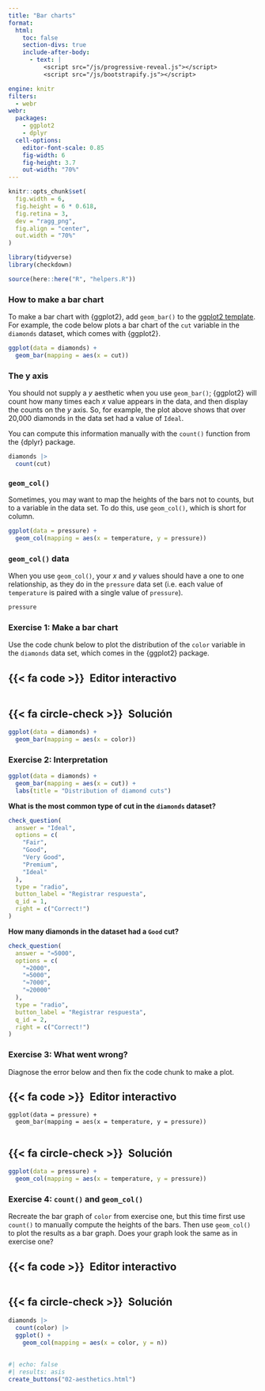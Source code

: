 ```yaml
---
title: "Bar charts"
format:
  html: 
    toc: false
    section-divs: true
    include-after-body: 
      - text: |
          <script src="/js/progressive-reveal.js"></script>
          <script src="/js/bootstrapify.js"></script>

engine: knitr
filters:
  - webr
webr:
  packages:
    - ggplot2
    - dplyr
  cell-options:
    editor-font-scale: 0.85
    fig-width: 6
    fig-height: 3.7
    out-width: "70%"
---
```


```r
knitr::opts_chunk$set(
  fig.width = 6,
  fig.height = 6 * 0.618,
  fig.retina = 3,
  dev = "ragg_png",
  fig.align = "center",
  out.width = "70%"
)

library(tidyverse)
library(checkdown)

source(here::here("R", "helpers.R"))
```

### How to make a bar chart {.no-hide}

To make a bar chart with {ggplot2}, add `geom_bar()` to the [ggplot2 template](/basics/01-visualization-basics/01-code-template.qmd). For example, the code below plots a bar chart of the `cut` variable in the `diamonds` dataset, which comes with {ggplot2}.

```r
ggplot(data = diamonds) +
  geom_bar(mapping = aes(x = cut))
```

### The y axis

You should not supply a $y$ aesthetic when you use `geom_bar()`; {ggplot2} will count how many times each $x$ value appears in the data, and then display the counts on the $y$ axis. So, for example, the plot above shows that over 20,000 diamonds in the data set had a value of `Ideal`.

You can compute this information manually with the `count()` function from the {dplyr} package.

```r
diamonds |> 
  count(cut)
```

### `geom_col()`

Sometimes, you may want to map the heights of the bars not to counts, but to a variable in the data set. To do this, use `geom_col()`, which is short for column. 

```r
ggplot(data = pressure) +
  geom_col(mapping = aes(x = temperature, y = pressure))
```

### `geom_col()` data

When you use `geom_col()`, your $x$ and $y$ values should have a one to one relationship, as they do in the `pressure` data set (i.e. each value of `temperature` is paired with a single value of `pressure`).

```r
pressure
```

### Exercise 1: Make a bar chart

Use the code chunk below to plot the distribution of the `color` variable in the `diamonds` data set, which comes in the {ggplot2} package.

::: {.panel-tabset}
## {{< fa code >}}&ensp;Editor interactivo

```webr-r



```

## {{< fa circle-check >}}&ensp;Solución

```r
ggplot(data = diamonds) +
  geom_bar(mapping = aes(x = color))
```

:::


### Exercise 2: Interpretation

```r
ggplot(data = diamonds) +
  geom_bar(mapping = aes(x = cut)) + 
  labs(title = "Distribution of diamond cuts")
```

::: {.callout-note appearance="simple" icon=false .question}

**What is the most common type of cut in the `diamonds` dataset?**

```r
check_question(
  answer = "Ideal", 
  options = c(
    "Fair",
    "Good",
    "Very Good",
    "Premium",
    "Ideal"
  ), 
  type = "radio", 
  button_label = "Registrar respuesta", 
  q_id = 1,
  right = c("Correct!")
)
```
:::

::: {.callout-note appearance="simple" icon=false .question}

**How many diamonds in the dataset had a `Good` cut?**

```r
check_question(
  answer = "≈5000", 
  options = c(
    "≈2000",
    "≈5000",
    "≈7000",
    "≈20000"
  ), 
  type = "radio", 
  button_label = "Registrar respuesta", 
  q_id = 2,
  right = c("Correct!")
)
```
:::


### Exercise 3: What went wrong?

Diagnose the error below and then fix the code chunk to make a plot.

::: {.panel-tabset}
## {{< fa code >}}&ensp;Editor interactivo

```webr-r
ggplot(data = pressure) +
  geom_bar(mapping = aes(x = temperature, y = pressure))


```

## {{< fa circle-check >}}&ensp;Solución

```r
ggplot(data = pressure) +
  geom_col(mapping = aes(x = temperature, y = pressure))
```

:::


### Exercise 4: `count()` and `geom_col()`

Recreate the bar graph of `color` from exercise one, but this time first use `count()` to manually compute the heights of the bars. Then use `geom_col()` to plot the results as a bar graph. Does your graph look the same as in exercise one?

::: {.panel-tabset}
## {{< fa code >}}&ensp;Editor interactivo

```webr-r



```

## {{< fa circle-check >}}&ensp;Solución

```r
diamonds |> 
  count(color) |> 
  ggplot() +
    geom_col(mapping = aes(x = color, y = n))
```

:::


##

```r
#| echo: false
#| results: asis
create_buttons("02-aesthetics.html")
```
